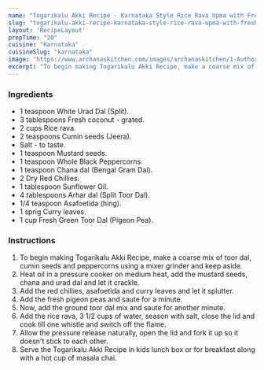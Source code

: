 ---
name: "Togarikalu Akki Recipe - Karnataka Style Rice Rava Upma with Fresh Pigeon Peas"
slug: "togarikalu-akki-recipe-karnataka-style-rice-rava-upma-with-fresh-pigeon-peas"
layout: 'RecipeLayout'
prepTime: "20"
cuisine: "Karnataka"
cuisineSlug: "karnataka"
image: "https://www.archanaskitchen.com/images/archanaskitchen/1-Author/nithya.anantham/Togarikalu_Akki_Recipe_Karnataka_Style_Rice_Rava_Upma_with_Fresh_Pigeon_Peas.jpg"
excerpt: "To begin making Togarikalu Akki Recipe, make a coarse mix of toor dal, cumin seeds and peppercorns using a mixer grinder and keep aside"
---

### Ingredients

- 1 teaspoon White Urad Dal (Split).
- 3 tablespoons Fresh coconut - grated.
- 2 cups Rice rava.
- 2 teaspoons Cumin seeds (Jeera).
- Salt - to taste.
- 1 teaspoon Mustard seeds.
- 1 teaspoon Whole Black Peppercorns.
- 1 teaspoon Chana dal (Bengal Gram Dal).
- 2 Dry Red Chillies.
- 1 tablespoon Sunflower Oil.
- 4 tablespoons Arhar dal (Split Toor Dal).
- 1/4 teaspoon Asafoetida (hing).
- 1 sprig Curry leaves.
- 1 cup Fresh Green Toor Dal (Pigeon Pea).

### Instructions

1. To begin making Togarikalu Akki Recipe, make a coarse mix of toor dal, cumin seeds and peppercorns using a mixer grinder and keep aside.
1. Heat oil in a pressure cooker on medium heat, add the mustard seeds, chana and urad dal and let it crackle.
1. Add the red chillies, asafoetida and curry leaves and let it splutter.
1. Add the fresh pigeon peas and saute for a minute.
1. Now, add the ground toor dal mix and saute for another minute.
1. Add the rice rava, 3 1/2 cups of water, season with salt, close the lid and cook till one whistle and switch off the flame.
1. Allow the pressure release naturally, open the lid and fork it up so it doesn't stick to each other.
1. Serve the Togarikalu Akki Recipe in kids lunch box or for breakfast along with a hot cup of masala chai.
